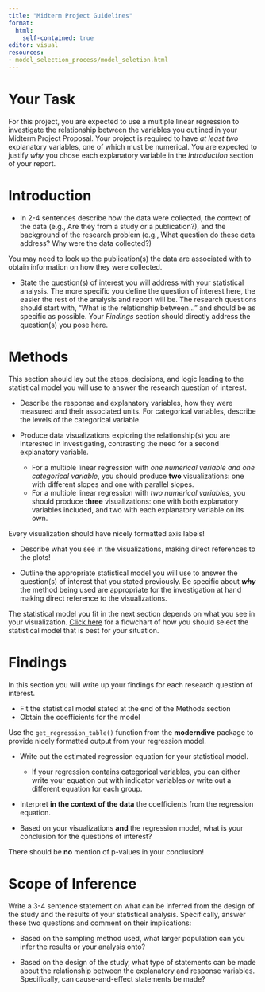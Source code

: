 ```yaml
---
title: "Midterm Project Guidelines"
format: 
  html:
    self-contained: true
editor: visual
resources: 
- model_selection_process/model_seletion.html
---
```


# Your Task

For this project, you are expected to use a multiple linear regression to investigate the relationship between the variables you outlined in your Midterm Project Proposal. Your project is required to have *at least two* explanatory variables, one of which must be numerical. You are expected to justify *why* you chose each explanatory variable in the *Introduction* section of your report.

# Introduction

-   In 2-4 sentences describe how the data were collected, the context of the data (e.g., Are they from a study or a publication?), and the background of the research problem (e.g., What question do these data address? Why were the data collected?)

::: callout-tip
You may need to look up the publication(s) the data are associated with to obtain information on how they were collected.
:::

-   State the question(s) of interest you will address with your statistical analysis. The more specific you define the question of interest here, the easier the rest of the analysis and report will be. The research questions should start with, "What is the relationship between..." and should be as specific as possible. Your *Findings* section should directly address the question(s) you pose here.

# Methods

This section should lay out the steps, decisions, and logic leading to the statistical model you will use to answer the research question of interest.

-   Describe the response and explanatory variables, how they were measured and their associated units. For categorical variables, describe the levels of the categorical variable.

-   Produce data visualizations exploring the relationship(s) you are interested in investigating, contrasting the need for a second explanatory variable.

    -   For a multiple linear regression with *one numerical variable and one categorical variable*, you should produce **two** visualizations: one with different slopes and one with parallel slopes.
    -   For a multiple linear regression with *two numerical variables*, you should produce **three** visualizations: one with both explanatory variables included, and two with each explanatory variable on its own.

::: callout-caution
Every visualization should have nicely formatted axis labels!
:::

-   Describe what you see in the visualizations, making direct references to the plots!

-   Outline the appropriate statistical model you will use to answer the question(s) of interest that you stated previously. Be specific about ***why*** the method being used are appropriate for the investigation at hand making direct reference to the visualizations.

::: callout-tip
The statistical model you fit in the next section depends on what you see in your visualization. [Click here](model_selection_process/model_seletion.html) for a flowchart of how you should select the statistical model that is best for your situation.
:::

# Findings

In this section you will write up your findings for each research question of interest.

-   Fit the statistical model stated at the end of the Methods section
-   Obtain the coefficients for the model

::: callout-tip
Use the `get_regression_table()` function from the **moderndive** package to provide nicely formatted output from your regression model.
:::

-   Write out the estimated regression equation for your statistical model.

    -   If your regression contains categorical variables, you can either write your equation out with indicator variables *or* write out a different equation for each group.

-   Interpret **in the context of the data** the coefficients from the regression equation.

-   Based on your visualizations **and** the regression model, what is your conclusion for the questions of interest?

::: callout-caution
There should be **no** mention of p-values in your conclusion!
:::

# Scope of Inference

Write a 3-4 sentence statement on what can be inferred from the design of the study and the results of your statistical analysis. Specifically, answer these two questions and comment on their implications:

-   Based on the sampling method used, what larger population can you infer the results or your analysis onto?

-   Based on the design of the study, what type of statements can be made about the relationship between the explanatory and response variables. Specifically, can cause-and-effect statements be made?
